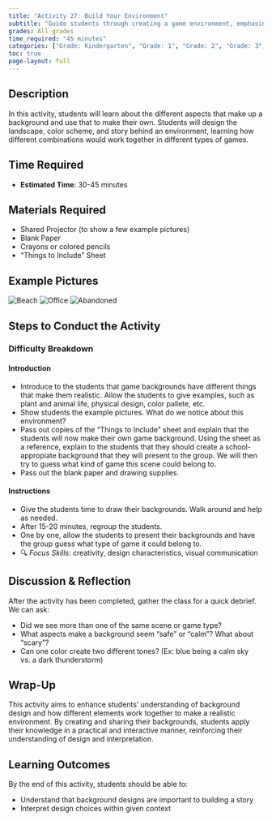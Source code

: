 ```yaml
---
title: "Activity 27: Build Your Environment"
subtitle: "Guide students through creating a game environment, emphasing the different aspects that make a  scene realistic."
grades: All grades
time_required: "45 minutes"
categories: ["Grade: Kindergarten", "Grade: 1", "Grade: 2", "Grade: 3", "Grade: 4", "Grade: 5", "Grade: 6", "Time: 45 Minutes"]
toc: true 
page-layout: full
---
```


## Description

In this activity, students will learn about the different aspects that make up a background and use that to make their own. Students will design the landscape, color scheme, and story behind an environment, learning how different combinations would work together in different types of games.

## Time Required

- **Estimated Time**: 30-45 minutes

## Materials Required

- Shared Projector (to show a few example pictures)
- Blank Paper
- Crayons or colored pencils
- "Things to Include" Sheet

## Example Pictures

![Beach](/images/27activity_Beach.webp)
![Office](/images/27activity_Office.jpg)
![Abandoned](/images/27activity_Abandoned.avif)

## Steps to Conduct the Activity

### Difficulty Breakdown

#### Introduction

- Introduce to the students that game backgrounds have different things that make them realistic. Allow the students to give examples, such as plant and animal life, physical design, color pallete, etc.
- Show students the example pictures. What do we notice about this environment?
- Pass out copies of the "Things to Include" sheet and explain that the students will now make their own game background. Using the sheet as a reference, explain to the students that they should create a school-appropiate background that they will present to the group. We will then try to guess what kind of game this scene could belong to.
- Pass out the blank paper and drawing supplies.

#### Instructions

- Give the students time to draw their backgrounds. Walk around and help as needed.
- After 15-20 minutes, regroup the students.
- One by one, allow the students to present their backgrounds and have the group guess what type of game it could belong to.
- 🔍 *Focus Skills*: creativity, design characteristics, visual communication

## Discussion & Reflection

After the activity has been completed, gather the class for a quick debrief. We can ask:

- Did we see more than one of the same scene or game type?
- What aspects make a background seem "safe" or "calm"? What about "scary"?
- Can one color create two different tones? (Ex: blue being a calm sky vs. a dark thunderstorm)

## Wrap-Up

This activity aims to enhance students' understanding of background design and how different elements work together to make a realistic environment. By creating and sharing their backgrounds, students apply their knowledge in a practical and interactive manner, reinforcing their understanding of design and interpretation.

## Learning Outcomes

By the end of this activity, students should be able to:

- Understand that background designs are important to building a story
- Interpret design choices within given context